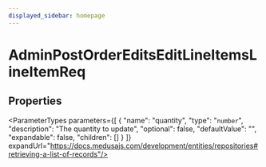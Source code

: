 ```yaml
---
displayed_sidebar: homepage
---
```



# AdminPostOrderEditsEditLineItemsLineItemReq

## Properties

<ParameterTypes parameters={[
  {
    "name": "quantity",
    "type": "`number`",
    "description": "The quantity to update",
    "optional": false,
    "defaultValue": "",
    "expandable": false,
    "children": []
  }
]} expandUrl="https://docs.medusajs.com/development/entities/repositories#retrieving-a-list-of-records"/>
